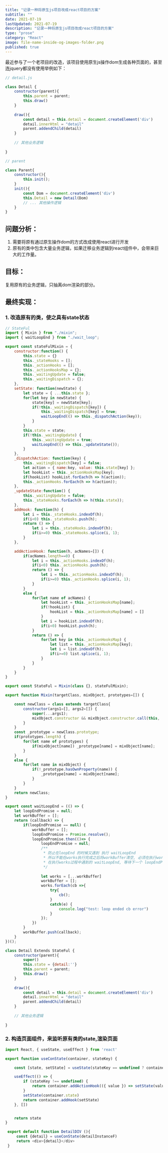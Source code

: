 ```yaml
---
title: "记录一种将原生js项目改成react项目的方案"
subtitle: ""
date: 2021-07-19
lastUpdated: 2021-07-19
description: "记录一种将原生js项目改成react项目的方案"
type: "prose"
category: "React"
image: file-name-inside-og-images-folder.png
published: true
---
```


最近参与了一个老项目的改造，该项目使用原生js操作dom生成各种页面的，甚至连jquery都没有使用举例如下：

```javascript
// detail.js

class Detail {
    constructor(parent){
        this.parent = parent;
        this.draw()
    }
    
    draw(){
        const detail = this.detail = document.createElement('div')
        detail.innerHtml = "detail"  
        parent.addendChild(detail)
    }
    
    // 其他业务逻辑
    
}
```

```javascript
// parent

class Parent{
    constructor(){
        this.init();
    }
    init(){
        const Dom = document.createElement('div')
        this.Detail = new Detail(Dom)
        // ... 其他操作逻辑
    }
}
```

## 问题分析：

1. 需要将原有通过原生操作dom的方式改成使用react进行开发
2. 原有的类中包含大量业务逻辑，如果迁移业务逻辑到react组件中，会带来巨大的工作量。

## 目标：
复用原有的业务逻辑，只抽离dom渲染的部分。

## 最终实现：

### 1. 改造原有的类，使之具有state状态

```javascript
// StateFul
import { Mixin } from "./mixin";
import { waitLoopEnd } from "./wait_loop";

export const stateFulMixin = {
    constructor:function() {
        this.state = {}
        this._stateHooks = [];
        this._actionHooks = [];
        this._actionHooksMap = {};
        this._waitingUpdate = false;
        this._waitingDispatch = {};
    },
    setState: function(newState) {
        let state = { ...this.state };
        for(let key in newState) {
            state[key] = newState[key];
            if(!this._waitingDispatch[key]) {
                this._waitingDispatch[key] = true;
                waitLoopEnd(() => this._dispatchAction(key));
            }
        }
        this.state = state;
        if(!this._waitingUpdate) {
            this._waitingUpdate = true;
            waitLoopEnd(() => this._updateState());
        }
    },
    _dispatchAction: function(key) {
        this._waitingDispatch[key] = false;
        let action = { name:key, value: this.state[key] };
        let hookList = this._actionHooksMap[key];
        if(hookList) hookList.forEach(h => h(action));
        this._actionHooks.forEach(h => h(action));
    },
    _updateState:function() {
        this._waitingUpdate = false;
        this._stateHooks.forEach(h => h(this.state));
    },
    addHook: function(h) {
        let i = this._stateHooks.indexOf(h);
        if(i<0) this._stateHooks.push(h);
        return () => {
            let i = this._stateHooks.indexOf(h);
            if(i>=0) this._stateHooks.splice(i, 1);
        }
    },

    addActionHook: function(h, acNames=[]) {
        if(acNames.length==0) {
            let i = this._actionHooks.indexOf(h);
            if(i<0) this._actionHooks.push(h);
            return () => {
                let i = this._actionHooks.indexOf(h);
                if(i>=0) this._actionHooks.splice(i, 1);
            }
        }
        else {
            for(let name of acNames) {
                let hookList = this._actionHooksMap[name];
                if(!hookList) {
                    hookList = this._actionHooksMap[name] = []
                }
                let i = hookList.indexOf(h);
                if(i<0) hookList.push(h);
            }
            return () => {
                for(let key in this._actionHooksMap) {
                    let list = this._actionHooksMap[key];
                    let i = list.indexOf(h);
                    if(i>=0) list.splice(i, 1);
                }
            }
        }
    }
}

export const StateFul = Mixin(class {}, stateFulMixin);

```

```javascript
export function Mixin(targetClass, mixObject, prototypes=[]) {

    const newClass = class extends targetClass{
        constructor(args1=[], args2=[]) {
            super(...args1);
            mixObject.constructor && mixObject.constructor.call(this, ...args2);
        }
    }
    const _prototype = newClass.prototype;
    if(prototypes.length) {
        for(let name of prototypes) {
            if(mixObject[name]) _prototype[name] = mixObject[name];
        }
    }
    else {
        for(let name in mixObject) {
            if(!_prototype.hasOwnProperty(name)) {
                _prototype[name] = mixObject[name];
            } 
        }
    }
    return newClass;
}
```

```javascript
export const waitLoopEnd = (() => {
    let loopEndPromise = null;
    let workBuffer = [];
    return (callback) => {
        if(loopEndPromise == null) {
            workBuffer = [];
            loopEndPromise = Promise.resolve();
            loopEndPromise.then(()=> {
                loopEndPromise = null;
                /**
                 * 防止在loopEnd 的时候又遇到 执行 waitLoopEnd
                 * 所以不能在works执行完成之后将workBuffer清空, 必须在执行works之前就把buffer清空
                 * 在执行works过程中遇到的 waitLoopEnd, 等待下一个 loopEndPromise
                 */
                 
                let works = [...workBuffer]
                workBuffer = [];
                works.forEach(cb =>{
                    try{
                        cb();
                    }
                    catch(e) {
                        console.log("test: loop ended cb error")
                    }
                });
            })
        }
        workBuffer.push(callback);
    }
})();
```

```javascript
class Detail Extends StateFul {
    constructor(parent){
        super()
        this.state = {detail:''}
        this.parent = parent;
        this.draw()
    }
    
    draw(){
        const detail = this.detail = document.createElement('div')
        detail.innerHtml = "detail"  
        parent.addendChild(detail)
    }
    
    // 其他业务逻辑
    
}
```

### 2. 构造页面组件，来监听原有类的state,渲染页面

```javascript
import React, { useState, useEffect } from 'react'

export function useConState(container, stateKey) {

    const [state, setState] = useState(stateKey == undefined ? container.state : container.state[stateKey]);

    useEffect(() => {
        if (stateKey !== undefined) {
            return container.addActionHook(({ value }) => setState(value), [stateKey]);
        }
        setState(container.state)
        return container.addHook(setState)
    }, [])


    return state
}

```

```javascript
 export default function DetailDIV (){
     const {detail} = useConState(detailInstanceF)
     return <div>{detail}</div>
 }
```